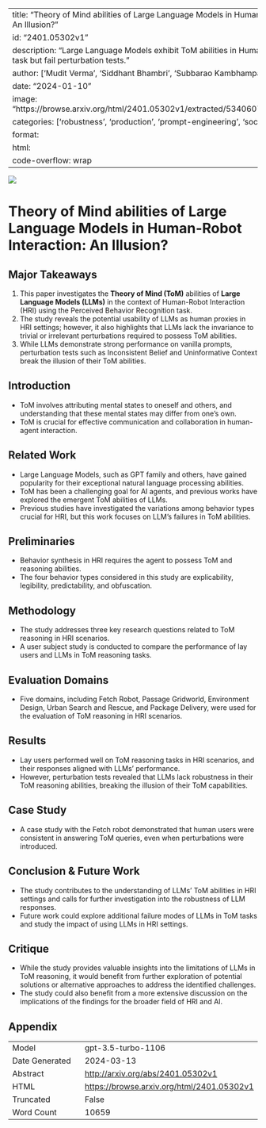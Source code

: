 
---
title: "Theory of Mind abilities of Large Language Models in Human-Robot Interaction : An Illusion?"
id: "2401.05302v1"
description: "Large Language Models exhibit ToM abilities in Human Robot Interaction task but fail perturbation tests."
author: ['Mudit Verma', 'Siddhant Bhambri', 'Subbarao Kambhampati']
date: "2024-01-10"
image: "https://browse.arxiv.org/html/2401.05302v1/extracted/5340607/images/hri_main.png"
categories: ['robustness', 'production', 'prompt-engineering', 'social-sciences', 'hci']
format:
  html:
    code-overflow: wrap
---

![](https://browse.arxiv.org/html/2401.05302v1/extracted/5340607/images/hri_main.png)

# Theory of Mind abilities of Large Language Models in Human-Robot Interaction: An Illusion?

## Major Takeaways
1. This paper investigates the **Theory of Mind (ToM)** abilities of **Large Language Models (LLMs)** in the context of Human-Robot Interaction (HRI) using the Perceived Behavior Recognition task.
2. The study reveals the potential usability of LLMs as human proxies in HRI settings; however, it also highlights that LLMs lack the invariance to trivial or irrelevant perturbations required to possess ToM abilities.
3. While LLMs demonstrate strong performance on vanilla prompts, perturbation tests such as Inconsistent Belief and Uninformative Context break the illusion of their ToM abilities.

## Introduction
- ToM involves attributing mental states to oneself and others, and understanding that these mental states may differ from one's own.
- ToM is crucial for effective communication and collaboration in human-agent interaction.

## Related Work
- Large Language Models, such as GPT family and others, have gained popularity for their exceptional natural language processing abilities.
- ToM has been a challenging goal for AI agents, and previous works have explored the emergent ToM abilities of LLMs.
- Previous studies have investigated the variations among behavior types crucial for HRI, but this work focuses on LLM's failures in ToM abilities.

## Preliminaries
- Behavior synthesis in HRI requires the agent to possess ToM and reasoning abilities.
- The four behavior types considered in this study are explicability, legibility, predictability, and obfuscation.

## Methodology
- The study addresses three key research questions related to ToM reasoning in HRI scenarios.
- A user subject study is conducted to compare the performance of lay users and LLMs in ToM reasoning tasks.

## Evaluation Domains
- Five domains, including Fetch Robot, Passage Gridworld, Environment Design, Urban Search and Rescue, and Package Delivery, were used for the evaluation of ToM reasoning in HRI scenarios.

## Results
- Lay users performed well on ToM reasoning tasks in HRI scenarios, and their responses aligned with LLMs' performance.
- However, perturbation tests revealed that LLMs lack robustness in their ToM reasoning abilities, breaking the illusion of their ToM capabilities.

## Case Study
- A case study with the Fetch robot demonstrated that human users were consistent in answering ToM queries, even when perturbations were introduced.

## Conclusion & Future Work
- The study contributes to the understanding of LLMs' ToM abilities in HRI settings and calls for further investigation into the robustness of LLM responses.
- Future work could explore additional failure modes of LLMs in ToM tasks and study the impact of using LLMs in HRI settings.

## Critique
- While the study provides valuable insights into the limitations of LLMs in ToM reasoning, it would benefit from further exploration of potential solutions or alternative approaches to address the identified challenges.
- The study could also benefit from a more extensive discussion on the implications of the findings for the broader field of HRI and AI.

## Appendix

|          |          |
|----------|----------|
| Model     | gpt-3.5-turbo-1106       |
| Date Generated     | 2024-03-13       |
| Abstract | [http://arxiv.org/abs/2401.05302v1](http://arxiv.org/abs/2401.05302v1)        |
| HTML     | [https://browse.arxiv.org/html/2401.05302v1](https://browse.arxiv.org/html/2401.05302v1)       |
| Truncated       | False       |
| Word Count       | 10659       |